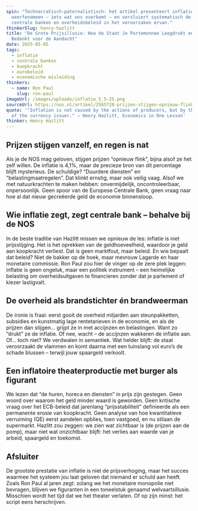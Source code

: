 ```yaml
---
spin: "Technocratisch-paternalistisch: het artikel presenteert inflatie als een
  weerfenomeen – iets wat ons overkomt – en versluiert systematisch de rol van
  centrale banken en overheidsbeleid in het veroorzaken ervan."
thinkerSlug: henry-hazlitt
title: "De Grote Prijsillusie: Hoe de Staat Je Portemonnee Leegdrukt en Je
  Bedankt voor de Aandacht"
date: 2025-05-05
tags:
  - inflatie
  - centrale banken
  - koopkracht
  - eurobeleid
  - economische misleiding
thinkers:
  - name: Ron Paul
    slug: ron-paul
imageUrl: /images/uploads/inflatie_5_5-25.png
sourceUrl: https://nos.nl/artikel/2565728-prijzen-stijgen-opnieuw-flink-door-inflatie-naar-4-1-procent
quote: '"Inflation is not caused by the actions of producers, but by the actions
  of the currency issuer." — Henry Hazlitt, Economics in One Lesson'
thinker: Henry Hazlitt
---
```

## Prijzen stijgen vanzelf, en regen is nat

Als je de NOS mag geloven, stijgen prijzen “opnieuw flink”, bijna alsof ze het zelf willen. De inflatie is 4,1%, maar de precieze bron van dit percentage blijft mysterieus. De schuldige? “Duurdere diensten” en “belastingmaatregelen”. Dat klinkt ernstig, maar ook veilig vaag. Alsof we met natuurkrachten te maken hebben: onvermijdelijk, oncontroleerbaar, onpersoonlijk. Geen spoor van de Europese Centrale Bank, geen vraag naar hoe al dat nieuw gecreëerde geld de economie binnensloop.

## Wie inflatie zegt, zegt centrale bank – behalve bij de NOS

In de beste traditie van Hazlitt missen we opnieuw de les: inflatie is niet prijsstijging. Het is het oprekken van de geldhoeveelheid, waardoor je geld aan koopkracht verliest. Dat is geen marktfout, maar beleid. En wie bepaalt dat beleid? Niet de bakker op de hoek, maar mevrouw Lagarde en haar monetaire commissie. Ron Paul zou hier de vinger op de zere plek leggen: inflatie is geen ongeluk, maar een politiek instrument – een heimelijke belasting om overheidsuitgaven te financieren zonder dat je parlement of kiezer lastigvalt.

## De overheid als brandstichter én brandweerman

De ironie is fraai: eerst gooit de overheid miljarden aan steunpakketten, subsidies en kunstmatig lage rentetarieven in de economie, en als de prijzen dan stijgen… grijpt ze in met accijnzen en belastingen. Want zo “drukt” ze de inflatie. Of nee, wacht – de accijnzen wakkeren de inflatie aan. Of… toch niet? We verdwalen in semantiek. Wat helder blijft: de staat veroorzaakt de vlammen en komt daarna met een tuinslang vol euro’s de schade blussen – terwijl jouw spaargeld verkoolt.

## Een inflatoire theaterproductie met burger als figurant

We lezen dat “de huren, horeca en diensten” in prijs zijn gestegen. Geen woord over waarom het geld minder waard is geworden. Geen kritische vraag over het ECB-beleid dat jarenlang “prijsstabiliteit” definieerde als een permanente erosie van koopkracht. Geen analyse van hoe kwantitatieve verruiming (QE) eerst aandelen opblies, toen vastgoed, en nu stilaan de supermarkt. Hazlitt zou zeggen: we zien wat zichtbaar is (de prijzen aan de pomp), maar niet wat onzichtbaar blijft: het verlies aan waarde van je arbeid, spaargeld en toekomst.

## Afsluiter

De grootste prestatie van inflatie is niet de prijsverhoging, maar het succes waarmee het systeem jou laat geloven dat niemand er schuld aan heeft. Zoals Ron Paul al jaren zegt: zolang we het monetaire monopolie niet bevragen, blijven we figuranten in een toneelstuk genaamd welvaartsillusie. Misschien wordt het tijd dat we het theater verlaten. Of op zijn minst: het script eens herschrijven.
